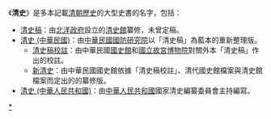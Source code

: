 《'''清史'''》是多本記載[[清朝歷史|清朝歷史]]的大型史書的名字，包括：

*[[清史稿|清史稿]]：由[[北洋政府|北洋政府]]設立的[[清史館|清史館]]纂修，未曾定稿。
*[[清史_(中華民國)|清史 (中華民國)]]：由[[中華民國|中華民國]][[國防研究院|國防研究院]]以「清史稿」為藍本的重新整理版。
**[[清史_(中華民國)#清史稿校註|清史稿校註]]：由中華民國[[國史館|國史館]]和[[國立故宮博物院|國立故宮博物院]]對關外本「清史稿」作出的校註。
**[[清史_(中華民國)#新清史|新清史]]：由中華民國國史館依據「清史稿校註」、清代國史館檔案與清史館檔案而定出的的纂修版。
*[[清史_(中華人民共和國)|清史 (中華人民共和國)]]：由[[中華人民共和國|中華人民共和國]]國家清史編纂委員會主持編寫。

{{Disambiguation|Cat=二字作品消歧义}}

[[Category:清朝史書|*]]